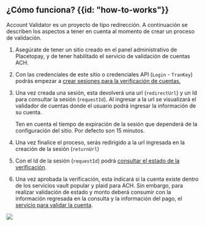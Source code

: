 ## ¿Cómo funciona? {{id: "how-to-works"}}

Account Validator es un proyecto de tipo redirección. A continuación se describen los aspectos a tener en cuenta al momento de crear un proceso de validación.

1. Asegúrate de tener un sitio creado en el panel administrativo de Placetopay, y de tener habilitado el servicio de validación de cuentas ACH.
2. Con las credenciales de este sitio o credenciales API (`Login` - `TranKey`) podrás empezar a [crear sesiones para la verificación de cuentas.](/account-validator/api/session)
3. Una vez creada una sesión, esta devolverá una url (`redirectUrl`) y un Id para consultar la sesión (`requestId`). Al ingresar a la url se visualizará el validador de cuentas donde el usuario podrá ingresar la información de su cuenta.

    <Note>
      Ten en cuenta el tiempo de expiración de la sesión que dependerá de la configuración del sitio. Por defecto son 15 minutos.
    </Note>

1. Una vez finalice el proceso, serás redirigido a la url ingresada en la creación de la sesión (`returnUrl`)
2. Con el Id de la sesión (`requestId`) podrá [consultar el estado de la verificación](/account-validator/api/session).
3. Una vez aprobada la verificación, esta indicará si la cuenta existe dentro de los servicios vault popular y plaid para ACH. Sin embargo, para realizar validación de estado y monto deberá consumir con la información regresada en la consulta y la información del pago, el [servicio para validar la cuenta](/account-validator/api/validate-existing-account).

<img src="/Account_validator/account_validator1.png"/>
